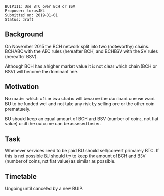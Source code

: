 <pre>
BUIP111: Use BTC over BCH or BSV
Proposer: torusJKL
Submitted on: 2019-01-01
Status: draft
</pre>

==Background==
On November 2015 the BCH network split into two (noteworthy) chains.
BCHABC with the ABC rules (hereafter BCH) and BCHBSV with the SV rules (hereafter BSV).

Although BCH has a higher market value it is not clear which chain (BCH or BSV) will become the dominant one. 

==Motivation==
No matter which of the two chains will become the dominant one we want BU to be funded well and not take any risk by selling one or the other coin prematurely.

BU should keep an equal amount of BCH and BSV (number of coins, not fiat value) until the outcome can be assesed better.

==Task==
Whenever services need to be paid BU should sell/convert primarely BTC.
If this is not possible BU should try to keep the amount of BCH and BSV (number of coins, not fiat value) as similar as possible.

==Timetable==
Ungoing until canceled by a new BUIP.
